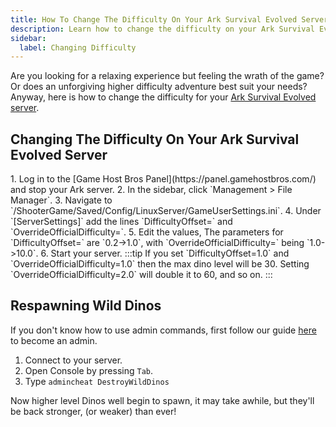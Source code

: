```yaml
---
title: How To Change The Difficulty On Your Ark Survival Evolved Server
description: Learn how to change the difficulty on your Ark Survival Evolved dedicated server.
sidebar:
  label: Changing Difficulty
---
```


Are you looking for a relaxing experience but feeling the wrath of the game? Or does an unforgiving higher difficulty adventure best suit your needs? Anyway, here is how to change the difficulty for your [Ark Survival Evolved server](https://www.gamehostbros.com/ark-survival-evolved-server-hosting/).

## Changing The Difficulty On Your Ark Survival Evolved Server
<Steps>
1. Log in to the [Game Host Bros Panel](https://panel.gamehostbros.com/) and stop your Ark server.
2. In the sidebar, click `Management > File Manager`.
3. Navigate to `/ShooterGame/Saved/Config/LinuxServer/GameUserSettings.ini`.
4. Under `[ServerSettings]` add the lines `DifficultyOffset=` and `OverrideOfficialDifficulty=`.
5. Edit the values, The parameters for `DifficultyOffset=` are `0.2->1.0`, with `OverrideOfficialDifficulty=` being `1.0->10.0`.
6. Start your server.
</Steps>
:::tip
If you set `DifficultyOffset=1.0` and `OverrideOfficialDifficulty=1.0` then the max dino level will be 30. Setting `OverrideOfficialDifficulty=2.0` will double it to 60, and so on.
:::

## Respawning Wild Dinos

If you don't know how to use admin commands, first follow our guide [here](https://guides.gamehostbros.com/games/ark-survival-evolved/adding-admins/) to become an admin. 
<Steps>
1. Connect to your server.
2. Open Console by pressing `Tab`.
3. Type `admincheat DestroyWildDinos`
</Steps>
Now higher level Dinos well begin to spawn, it may take awhile, but they'll be back stronger, (or weaker) than ever!

